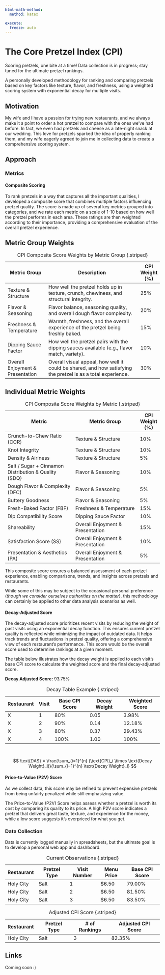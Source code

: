 ```yaml
---
html-math-method:
  method: katex

execute:
  freeze: auto
---
```


# The Core Pretzel Index (CPI) {.unnumbered}

::: {.callout-note}
Scoring pretzels, one bite at a time! Data collection is in progress; stay tuned for the ultimate pretzel rankings.
:::

A personally developed methodology for ranking and comparing pretzels based on key factors like texture, flavor, and freshness, using a weighted scoring system with exponential decay for multiple visits.

## Motivation

My wife and I have a passion for trying new restaurants, and we always make it a point to order a hot pretzel to compare with the ones we've had before. In fact, we even had pretzels and cheese as a late-night snack at our wedding. This love for pretzels sparked the idea of properly ranking them, and my wife eagerly agreed to join me in collecting data to create a comprehensive scoring system.

## Approach

### Metrics

#### Composite Scoring

To rank pretzels in a way that captures all the important qualities, I developed a composite score that combines multiple factors influencing pretzel quality. The score is made up of several key metrics grouped into categories, and we rate each metric on a scale of 1-10 based on how well the pretzel performs in each area. These ratings are then weighted according to their importance, providing a comprehensive evaluation of the overall pretzel experience.

::: {.panel-tabset}

## Metric Group Weights


| Metric Group                   | Description                                                                 | CPI Weight (%) |
|--------------------------------|-----------------------------------------------------------------------------|--------|
| Texture & Structure        | How well the pretzel holds up in texture, crunch, chewiness, and structural integrity. | 25%    |
| Flavor & Seasoning         | Flavor balance, seasoning quality, and overall dough flavor complexity.     | 20%    |
| Freshness & Temperature    | Warmth, freshness, and the overall experience of the pretzel being freshly baked. | 15%    |
| Dipping Sauce Factor       | How well the pretzel pairs with the dipping sauces available (e.g., flavor match, variety). | 10%    |
| Overall Enjoyment & Presentation | Overall visual appeal, how well it could be shared, and how satisfying the pretzel is as a total experience. | 30%    |

: CPI Composite Score Weights by Metric Group {.striped}

## Individual Metric Weights


| Metric                             | Metric Group                    | CPI Weight (%) |
|------------------------------------|----------------------------------|------------|
| Crunch-to-Chew Ratio (CCR)        | Texture & Structure          | 10%        |
| Knot Integrity                    | Texture & Structure          | 10%        |
| Density & Airiness                | Texture & Structure          | 5%         |
| Salt / Sugar + Cinnamon Distribution & Quality (SDQ) | Flavor & Seasoning           | 10%        |
| Dough Flavor & Complexity (DFC)   | Flavor & Seasoning           | 5%         |
| Buttery Goodness                  | Flavor & Seasoning           | 5%         |
| Fresh-Baked Factor (FBF)          | Freshness & Temperature      | 15%        |
| Dip Compatibility Score           | Dipping Sauce Factor         | 10%        |
| Shareability                      | Overall Enjoyment & Presentation | 15%        |
| Satisfaction Score (SS)           | Overall Enjoyment & Presentation | 10%        |
| Presentation & Aesthetics (PA)    | Overall Enjoyment & Presentation | 5%         |

: CPI Composite Score Weights by Metric {.striped}


:::


This composite score ensures a balanced assessment of each pretzel experience, enabling comparisons, trends, and insights across pretzels and restaurants.

While some of this may be subject to the occasional personal preference (*though we consider ourselves authorities on the matter*), this methodology can certainly be applied to other data analysis scenarios as well.

#### Decay-Adjusted Score

The decay-adjusted score prioritizes recent visits by reducing the weight of past visits using an exponential decay function. This ensures current pretzel quality is reflected while minimizing the impact of outdated data. It helps track trends and fluctuations in pretzel quality, offering a comprehensive view of each restaurant's performance. This score would be the overall score used to determine rankings at a given moment.

The table below illustrates how the decay weight is applied to each visit’s base CPI score to calculate the weighted score and the final decay-adjusted score.

**Decay Adjusted Score:** 93.75%

| Restaurant | Visit | Base CPI Score | Decay Weight | Weighted Score |
|------------|-------|----------------|--------------|----------------|
| X          | 1     | 80%          | 0.05         | 3.98%          |
| X          | 2     | 90%          | 0.14         | 12.18%         |
| X          | 3     | 80%          | 0.37         | 29.43%         |
| X          | 4     | 100%         | 1.00         | 100%        |

: Decay Table Example {.striped}


</br>


$$
\text{DAS} = \frac{\sum_{i=1}^{n} (\text{CPI}_i \times \text{Decay Weight}_i)}{\sum_{i=1}^{n} \text{Decay Weight}_i}
$$

#### Price-to-Value (P2V) Score

::: {.callout-note}
As we collect data, this score may be refined to prevent expensive pretzels from being unfairly penalized while still emphasizing value.
:::

The Price-to-Value (P2V) Score helps assess whether a pretzel is worth its cost by comparing its quality to its price. A high P2V score indicates a pretzel that delivers great taste, texture, and experience for the money, while a low score suggests it's overpriced for what you get.

### Data Collection

Data is currently logged manually in spreadsheets, but the ultimate goal is to develop a personal web app and dashboard.

| Restaurant | Pretzel Type | Visit Number | Menu Price | Base CPI Score |
|------------|--------------|--------------|------------|----------------|
| Holy City  | Salt         | 1            | $6.50      | 79.00%         |
| Holy City  | Salt         | 2            | $6.50      | 81.50%         |
| Holy City  | Salt         | 3            | $6.50      | 83.50%         |

: Current Observations {.striped}

| Restaurant | Pretzel Type | # of Rankings | Adjusted CPI Score |
|------------|--------------|---------------|--------------------|
| Holy City  | Salt         | 3             | 82.35%             |

: Adjusted CPI Score {.striped}

## Links

Coming soon :)
